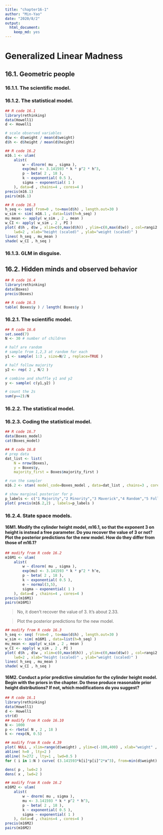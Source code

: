```yaml
---
title: "chapter16-1"
author: "Min-Yao"
date: "2020/8/2"
output: 
  html_document: 
    keep_md: yes
---
```


# Generalized Linear Madness

## 16.1. Geometric people
### 16.1.1. The scientific model.
### 16.1.2. The statistical model.

```r
## R code 16.1
library(rethinking)
data(Howell1)
d <- Howell1

# scale observed variables
d$w <- d$weight / mean(d$weight)
d$h <- d$height / mean(d$height)

## R code 16.2
m16.1 <- ulam(
    alist(
        w ~ dlnorm( mu , sigma ),
        exp(mu) <- 3.141593 * k * p^2 * h^3,
        p ~ beta( 2 , 18 ),
        k ~ exponential( 0.5 ),
        sigma ~ exponential( 1 )
    ), data=d , chains=4 , cores=4 )
precis(m16.1)
pairs(m16.1)
```

```r
## R code 16.3
h_seq <- seq( from=0 , to=max(d$h) , length.out=30 )
w_sim <- sim( m16.1 , data=list(h=h_seq) )
mu_mean <- apply( w_sim , 2 , mean )
w_CI <- apply( w_sim , 2 , PI )
plot( d$h , d$w , xlim=c(0,max(d$h)) , ylim=c(0,max(d$w)) , col=rangi2 ,
    lwd=2 , xlab="height (scaled)" , ylab="weight (scaled)" )
lines( h_seq , mu_mean )
shade( w_CI , h_seq )
```

### 16.1.3. GLM in disguise.
## 16.2. Hidden minds and observed behavior

```r
## R code 16.4
library(rethinking)
data(Boxes)
precis(Boxes)

## R code 16.5
table( Boxes$y ) / length( Boxes$y )
```

### 16.2.1. The scientific model.

```r
## R code 16.6
set.seed(7)
N <- 30 # number of children

# half are random
# sample from 1,2,3 at random for each
y1 <- sample( 1:3 , size=N/2 , replace=TRUE )

# half follow majority
y2 <- rep( 2 , N/2 )

# combine and shuffle y1 and y2
y <- sample( c(y1,y2) )

# count the 2s
sum(y==2)/N
```

### 16.2.2. The statistical model.
### 16.2.3. Coding the statistical model.

```r
## R code 16.7
data(Boxes_model)
cat(Boxes_model)

## R code 16.8
# prep data
dat_list <- list(
    N = nrow(Boxes),
    y = Boxes$y,
    majority_first = Boxes$majority_first )

# run the sampler
m16.2 <- stan( model_code=Boxes_model , data=dat_list , chains=3 , cores=3 )

# show marginal posterior for p
p_labels <- c("1 Majority","2 Minority","3 Maverick","4 Random","5 Follow First")
plot( precis(m16.2,2) , labels=p_labels )
```

### 16.2.4. State space models.

#### 16M1. Modify the cylinder height model, m16.1, so that the exponent 3 on height is instead a free parameter. Do you recover the value of 3 or not? Plot the posterior predictions for the new model. How do they differ from those of m16.1?

```r
## modify from R code 16.2
m16M1 <- ulam(
    alist(
        w ~ dlnorm( mu , sigma ),
        exp(mu) <- 3.141593 * k * p^2 * h^e,
        p ~ beta( 2 , 18 ),
        k ~ exponential( 0.5 ),
        e ~ normal(3,5),
        sigma ~ exponential( 1 )
    ), data=d , chains=4 , cores=4 )
precis(m16M1)
pairs(m16M1)
```

> No, it doen't recover the value of 3. It's about 2.33.

> Plot the posterior predictions for the new model.

```r
## modify from R code 16.3
h_seq <- seq( from=0 , to=max(d$h) , length.out=30 )
w_sim <- sim( m16M1 , data=list(h=h_seq) )
mu_mean <- apply( w_sim , 2 , mean )
w_CI <- apply( w_sim , 2 , PI )
plot( d$h , d$w , xlim=c(0,max(d$h)) , ylim=c(0,max(d$w)) , col=rangi2 ,
    lwd=2 , xlab="height (scaled)" , ylab="weight (scaled)" )
lines( h_seq , mu_mean )
shade( w_CI , h_seq )
```


#### 16M2. Conduct a prior predictive simulation for the cylinder height model. Begin with the priors in the chapter. Do these produce reasonable prior height distributions? If not, which modifications do you suggest?

```r
## R code 16.1
library(rethinking)
data(Howell1)
d <- Howell1
str(d)
## modify from R code 16.10
N <- 1000
p <- rbeta( N , 2 , 18 )
k <- rexp(N, 0.5)
```

```r
## modify from R code 4.39
plot( NULL , xlim=range(d$weight) , ylim=c(-100,400) , xlab="weight" , ylab="height" )
abline( h=0 , lty=2 )
abline( h=272 , lty=1 , lwd=0.5 )
for ( i in 1:N ) curve( (3.141593*k[i]*p[i]^2*x^3), from=min(d$weight) , to=max(d$weight) , add=TRUE , col=col.alpha("black",0.2) )

dens( p , lwd=2 )
dens( x , lwd=2 )
```
```r
## modify from R code 16.2
m16M2 <- ulam(
    alist(
        w ~ dnorm( mu , sigma ),
        mu <- 3.141593 * k * p^2 * h^3,
        p ~ beta( 2 , 18 ),
        k ~ exponential( 0.5 ),
        sigma ~ exponential( 1 )
    ), data=d , chains=4 , cores=4 )
precis(m16M2)
pairs(m16M2)
```